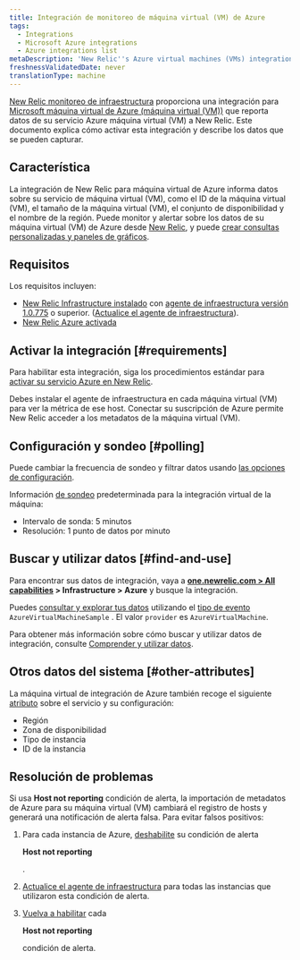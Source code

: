 ```yaml
---
title: Integración de monitoreo de máquina virtual (VM) de Azure
tags:
  - Integrations
  - Microsoft Azure integrations
  - Azure integrations list
metaDescription: 'New Relic''s Azure virtual machines (VMs) integration: how to enable it, and what data it reports.'
freshnessValidatedDate: never
translationType: machine
---
```


[New Relic monitoreo de infraestructura](/docs/infrastructure) proporciona una integración para [Microsoft máquina virtual de Azure (máquina virtual (VM))](https://docs.microsoft.com/en-us/azure/virtual-machines/) que reporta datos de su servicio Azure máquina virtual (VM) a New Relic. Este documento explica cómo activar esta integración y describe los datos que se pueden capturar.

## Característica

La integración de New Relic para máquina virtual de Azure informa datos sobre su servicio de máquina virtual (VM), como el ID de la máquina virtual (VM), el tamaño de la máquina virtual (VM), el conjunto de disponibilidad y el nombre de la región. Puede monitor y alertar sobre los datos de su máquina virtual (VM) de Azure desde [New Relic](/docs/infrastructure), y puede [crear consultas personalizadas y paneles de gráficos](/docs/using-new-relic/data/understand-data/query-new-relic-data).

## Requisitos

Los requisitos incluyen:

* [New Relic Infrastructure instalado](/docs/infrastructure/new-relic-infrastructure/installation) con [agente de infraestructura versión 1.0.775](/docs/release-notes/infrastructure-release-notes/infrastructure-agent-release-notes) o superior. ([Actualice el agente de infraestructura](/docs/infrastructure/new-relic-infrastructure/installation/update-infrastructure-agent)).
* [New Relic Azure activada](/docs/infrastructure/microsoft-azure-integrations/getting-started/activate-azure-integrations)

## Activar la integración [#requirements]

Para habilitar esta integración, siga los procedimientos estándar para [activar su servicio Azure en New Relic](/docs/infrastructure/microsoft-azure-integrations/getting-started/activate-azure-integrations).

<Callout variant="important">
  Debes instalar el agente de infraestructura en cada máquina virtual (VM) para ver la métrica de ese host. Conectar su suscripción de Azure permite New Relic acceder a los metadatos de la máquina virtual (VM).
</Callout>

## Configuración y sondeo [#polling]

Puede cambiar la frecuencia de sondeo y filtrar datos usando [las opciones de configuración](/docs/integrations/new-relic-integrations/getting-started/configure-polling-frequency-data-collection-cloud-integrations).

Información [de sondeo](/docs/infrastructure/microsoft-azure-integrations/azure-integrations-list/azure-polling-intervals-infrastructure-integrations) predeterminada para la integración virtual de la máquina:

* Intervalo de sonda: 5 minutos
* Resolución: 1 punto de datos por minuto

## Buscar y utilizar datos [#find-and-use]

Para encontrar sus datos de integración, vaya a <DoNotTranslate>**[one.newrelic.com > All capabilities](https://one.newrelic.com/all-capabilities) > Infrastructure > Azure**</DoNotTranslate> y busque la integración.

Puedes [consultar y explorar tus datos](/docs/using-new-relic/data/understand-data/query-new-relic-data) utilizando el [tipo de evento](/docs/data-apis/understand-data/new-relic-data-types/#event-data) `AzureVirtualMachineSample` . El valor `provider` es `AzureVirtualMachine`.

Para obtener más información sobre cómo buscar y utilizar datos de integración, consulte [Comprender y utilizar datos](/docs/infrastructure/integrations/find-use-infrastructure-integration-data).

## Otros datos del sistema [#other-attributes]

La máquina virtual de integración de Azure también recoge el siguiente [atributo](/docs/accounts-partnerships/education/getting-started-new-relic/glossary#attribute) sobre el servicio y su configuración:

* Región
* Zona de disponibilidad
* Tipo de instancia
* ID de la instancia

## Resolución de problemas

Si usa <DoNotTranslate>**Host not reporting**</DoNotTranslate> condición de alerta, la importación de metadatos de Azure para su máquina virtual (VM) cambiará el registro de hosts y generará una notificación de alerta falsa. Para evitar falsos positivos:

1. Para cada instancia de Azure, [deshabilite](/docs/infrastructure/new-relic-infrastructure/infrastructure-alert-conditions/infrastructure-alerts-add-edit-or-view-host-alert-information#maintain-alerts) su condición de alerta

   <DoNotTranslate>**Host not reporting**</DoNotTranslate>

   .

2. [Actualice el agente de infraestructura](/docs/infrastructure/new-relic-infrastructure/installation/update-infrastructure-agent) para todas las instancias que utilizaron esta condición de alerta.

3. [Vuelva a habilitar](/docs/infrastructure/new-relic-infrastructure/infrastructure-alert-conditions/infrastructure-alerts-add-edit-or-view-host-alert-information#maintain-alerts) cada

   <DoNotTranslate>**Host not reporting**</DoNotTranslate>

   condición de alerta.